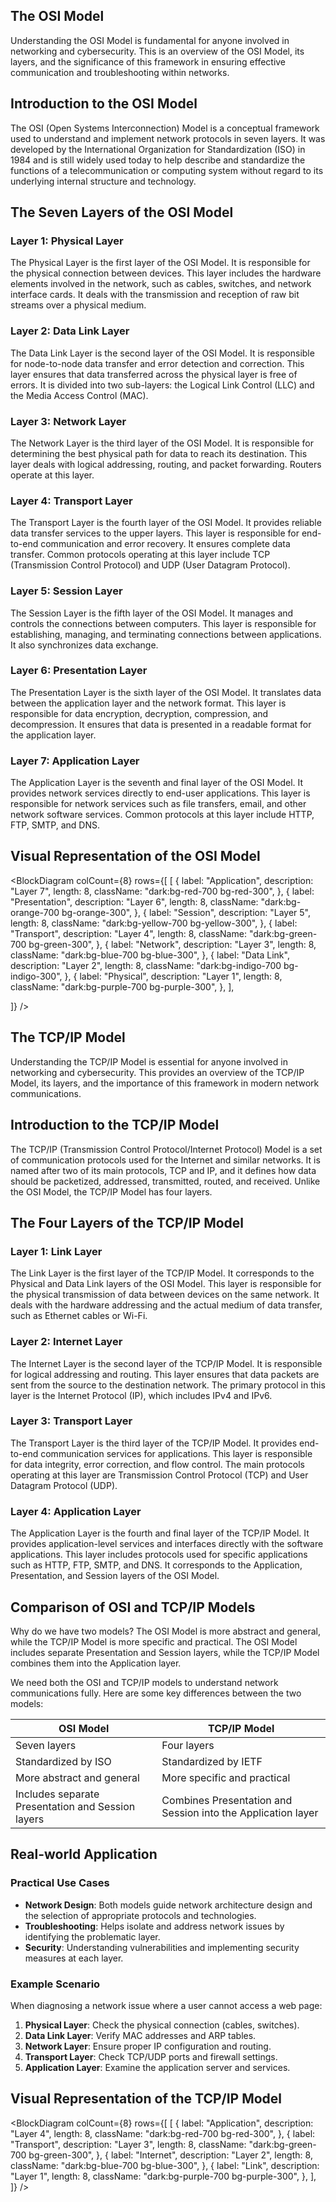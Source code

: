 
<ChatWindow />

## The OSI Model

Understanding the OSI Model is fundamental for anyone involved in networking and cybersecurity. This is an overview of the OSI Model, its layers, and the significance of this framework in ensuring effective communication and troubleshooting within networks.

## Introduction to the OSI Model

The OSI (Open Systems Interconnection) Model is a conceptual framework used to understand and implement network protocols in seven layers. It was developed by the International Organization for Standardization (ISO) in 1984 and is still widely used today to help describe and standardize the functions of a telecommunication or computing system without regard to its underlying internal structure and technology.

## The Seven Layers of the OSI Model

### Layer 1: Physical Layer

The Physical Layer is the first layer of the OSI Model. It is responsible for the physical connection between devices. This layer includes the hardware elements involved in the network, such as cables, switches, and network interface cards. It deals with the transmission and reception of raw bit streams over a physical medium.

### Layer 2: Data Link Layer

The Data Link Layer is the second layer of the OSI Model. It is responsible for node-to-node data transfer and error detection and correction. This layer ensures that data transferred across the physical layer is free of errors. It is divided into two sub-layers: the Logical Link Control (LLC) and the Media Access Control (MAC).

### Layer 3: Network Layer

The Network Layer is the third layer of the OSI Model. It is responsible for determining the best physical path for data to reach its destination. This layer deals with logical addressing, routing, and packet forwarding. Routers operate at this layer.

### Layer 4: Transport Layer

The Transport Layer is the fourth layer of the OSI Model. It provides reliable data transfer services to the upper layers. This layer is responsible for end-to-end communication and error recovery. It ensures complete data transfer. Common protocols operating at this layer include TCP (Transmission Control Protocol) and UDP (User Datagram Protocol).

### Layer 5: Session Layer

The Session Layer is the fifth layer of the OSI Model. It manages and controls the connections between computers. This layer is responsible for establishing, managing, and terminating connections between applications. It also synchronizes data exchange.

### Layer 6: Presentation Layer

The Presentation Layer is the sixth layer of the OSI Model. It translates data between the application layer and the network format. This layer is responsible for data encryption, decryption, compression, and decompression. It ensures that data is presented in a readable format for the application layer.

### Layer 7: Application Layer

The Application Layer is the seventh and final layer of the OSI Model. It provides network services directly to end-user applications. This layer is responsible for network services such as file transfers, email, and other network software services. Common protocols at this layer include HTTP, FTP, SMTP, and DNS.

## Visual Representation of the OSI Model

<BlockDiagram
  colCount={8}
  rows={[
    [
      {
        label: "Application",
        description: "Layer 7",
        length: 8,
        className: "dark:bg-red-700 bg-red-300",
      },
      {
        label: "Presentation",
        description: "Layer 6",
        length: 8,
        className: "dark:bg-orange-700 bg-orange-300",
      },
      {
        label: "Session",
        description: "Layer 5",
        length: 8,
        className: "dark:bg-yellow-700 bg-yellow-300",
      },
      {
        label: "Transport",
        description: "Layer 4",
        length: 8,
        className: "dark:bg-green-700 bg-green-300",
      },
      {
        label: "Network",
        description: "Layer 3",
        length: 8,
        className: "dark:bg-blue-700 bg-blue-300",
      },
      {
        label: "Data Link",
        description: "Layer 2",
        length: 8,
        className: "dark:bg-indigo-700 bg-indigo-300",
      },
      {
        label: "Physical",
        description: "Layer 1",
        length: 8,
        className: "dark:bg-purple-700 bg-purple-300",
      },
    ],

]}
/>

## The TCP/IP Model

Understanding the TCP/IP Model is essential for anyone involved in networking and cybersecurity. This provides an overview of the TCP/IP Model, its layers, and the importance of this framework in modern network communications.

## Introduction to the TCP/IP Model

The TCP/IP (Transmission Control Protocol/Internet Protocol) Model is a set of communication protocols used for the Internet and similar networks. It is named after two of its main protocols, TCP and IP, and it defines how data should be packetized, addressed, transmitted, routed, and received. Unlike the OSI Model, the TCP/IP Model has four layers.

## The Four Layers of the TCP/IP Model

### Layer 1: Link Layer

The Link Layer is the first layer of the TCP/IP Model. It corresponds to the Physical and Data Link layers of the OSI Model. This layer is responsible for the physical transmission of data between devices on the same network. It deals with the hardware addressing and the actual medium of data transfer, such as Ethernet cables or Wi-Fi.

### Layer 2: Internet Layer

The Internet Layer is the second layer of the TCP/IP Model. It is responsible for logical addressing and routing. This layer ensures that data packets are sent from the source to the destination network. The primary protocol in this layer is the Internet Protocol (IP), which includes IPv4 and IPv6.

### Layer 3: Transport Layer

The Transport Layer is the third layer of the TCP/IP Model. It provides end-to-end communication services for applications. This layer is responsible for data integrity, error correction, and flow control. The main protocols operating at this layer are Transmission Control Protocol (TCP) and User Datagram Protocol (UDP).

### Layer 4: Application Layer

The Application Layer is the fourth and final layer of the TCP/IP Model. It provides application-level services and interfaces directly with the software applications. This layer includes protocols used for specific applications such as HTTP, FTP, SMTP, and DNS. It corresponds to the Application, Presentation, and Session layers of the OSI Model.

## Comparison of OSI and TCP/IP Models

Why do we have two models? The OSI Model is more abstract and general, while the TCP/IP Model is more specific and practical. The OSI Model includes separate Presentation and Session layers, while the TCP/IP Model combines them into the Application layer.

We need both the OSI and TCP/IP models to understand network communications fully. Here are some key differences between the two models:

| OSI Model                                         | TCP/IP Model                                                 |
| ------------------------------------------------- | ------------------------------------------------------------ |
| Seven layers                                      | Four layers                                                  |
| Standardized by ISO                               | Standardized by IETF                                         |
| More abstract and general                         | More specific and practical                                  |
| Includes separate Presentation and Session layers | Combines Presentation and Session into the Application layer |

## Real-world Application

### Practical Use Cases

- **Network Design**: Both models guide network architecture design and the selection of appropriate protocols and technologies.
- **Troubleshooting**: Helps isolate and address network issues by identifying the problematic layer.
- **Security**: Understanding vulnerabilities and implementing security measures at each layer.

### Example Scenario

When diagnosing a network issue where a user cannot access a web page:

1. **Physical Layer**: Check the physical connection (cables, switches).
2. **Data Link Layer**: Verify MAC addresses and ARP tables.
3. **Network Layer**: Ensure proper IP configuration and routing.
4. **Transport Layer**: Check TCP/UDP ports and firewall settings.
5. **Application Layer**: Examine the application server and services.

## Visual Representation of the TCP/IP Model

<BlockDiagram
  colCount={8}
  rows={[
    [
      {
        label: "Application",
        description: "Layer 4",
        length: 8,
        className: "dark:bg-red-700 bg-red-300",
      },
      {
        label: "Transport",
        description: "Layer 3",
        length: 8,
        className: "dark:bg-green-700 bg-green-300",
      },
      {
        label: "Internet",
        description: "Layer 2",
        length: 8,
        className: "dark:bg-blue-700 bg-blue-300",
      },
      {
        label: "Link",
        description: "Layer 1",
        length: 8,
        className: "dark:bg-purple-700 bg-purple-300",
      },
    ],
  ]}
/>
